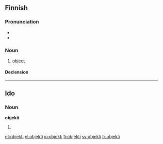 ==Finnish==

===Pronunciation===
* {{IPA|[ˈo̞bje̞kti]|lang=fi}}
* {{hyphenation|ob|jek|ti}}

===Noun===
{{fi-noun|objekt|type=tuoli}}

# [[object]]

====Declension====
{{fi-decl-tuoli|objekt}}

----

==Ido==

===Noun===
'''objekti'''

# {{plural of|[[objekto#Ido|objekto]]|lang=io}}

[[et:objekti]]
[[el:objekti]]
[[io:objekti]]
[[fi:objekti]]
[[sv:objekti]]
[[tr:objekti]]